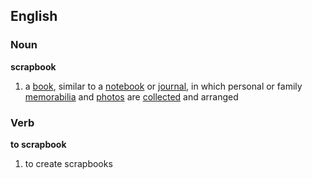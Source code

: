 ==English==
===Noun===
'''scrapbook'''
{{wikipedia}}
#a [[book]], similar to a [[notebook]] or [[journal]], in which personal or family [[memorabilia]] and [[photo]]s are [[collect]]ed and arranged

===Verb===
'''to scrapbook'''
#to create scrapbooks